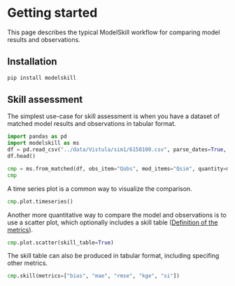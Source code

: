 # Getting started


This page describes the typical ModelSkill workflow for comparing model
results and observations. 

## Installation

```bash
pip install modelskill
```

## Skill assessment

The simplest use-case for skill assessment is when you have a dataset of matched model results and observations in tabular format.

```python
import pandas as pd
import modelskill as ms
df = pd.read_csv("../data/Vistula/sim1/6158100.csv", parse_dates=True, index_col="Date")
df.head()
```

```python
cmp = ms.from_matched(df, obs_item="Qobs", mod_items="Qsim", quantity=ms.Quantity("Discharge", "m3/s"))
cmp
```

A time series plot is a common way to visualize the comparison.

```python
cmp.plot.timeseries()
```

Another more quantitative way to compare the model and observations is to use a scatter plot, which optionally includes a skill table ([Definition of the metrics](`modelskill.metrics`)).

```python
cmp.plot.scatter(skill_table=True)
```

The skill table can also be produced in tabular format, including specifing other metrics.

```python
cmp.skill(metrics=["bias", "mae", "rmse", "kge", "si"])
```
